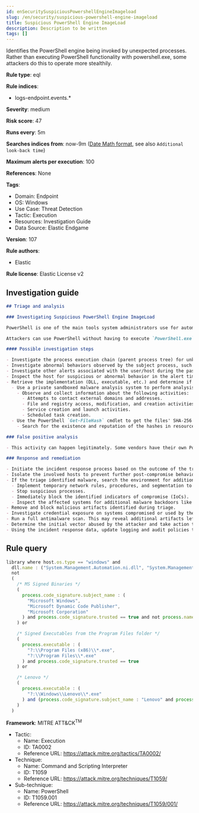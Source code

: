 ```yaml
---
id: enSecuritySuspiciousPowershellEngineImageload
slug: /en/security/suspicious-powershell-engine-imageload
title: Suspicious PowerShell Engine ImageLoad
description: Description to be written
tags: []
---
```


<div id="suspicious-powershell-engine-imageload"></div>

Identifies the PowerShell engine being invoked by unexpected processes. Rather than executing PowerShell functionality with powershell.exe, some attackers do this to operate more stealthily.

**Rule type**: eql

**Rule indices**: 

* logs-endpoint.events.*

**Severity**: medium

**Risk score**: 47

**Runs every**: 5m

**Searches indices from**: now-9m ([Date Math format](((ref))/common-options.html#date-math), see also <DocLink id="enSecurityRulesUiCreate" section="set-the-rules-schedule">`Additional look-back time`</DocLink>)

**Maximum alerts per execution**: 100

**References**: None

**Tags**: 

* Domain: Endpoint
* OS: Windows
* Use Case: Threat Detection
* Tactic: Execution
* Resources: Investigation Guide
* Data Source: Elastic Endgame

**Version**: 107

**Rule authors**: 

* Elastic

**Rule license**: Elastic License v2

## Investigation guide

```markdown
## Triage and analysis

### Investigating Suspicious PowerShell Engine ImageLoad

PowerShell is one of the main tools system administrators use for automation, report routines, and other tasks. This makes it available for use in various environments, and creates an attractive way for attackers to execute code.

Attackers can use PowerShell without having to execute `PowerShell.exe` directly. This technique, often called "PowerShell without PowerShell," works by using the underlying System.Management.Automation namespace and can bypass application allowlisting and PowerShell security features.

#### Possible investigation steps

- Investigate the process execution chain (parent process tree) for unknown processes. Examine their executable files for prevalence, whether they are located in expected locations, and if they are signed with valid digital signatures.
- Investigate abnormal behaviors observed by the subject process, such as network connections, registry or file modifications, and any spawned child processes.
- Investigate other alerts associated with the user/host during the past 48 hours.
- Inspect the host for suspicious or abnormal behavior in the alert timeframe.
- Retrieve the implementation (DLL, executable, etc.) and determine if it is malicious:
  - Use a private sandboxed malware analysis system to perform analysis.
    - Observe and collect information about the following activities:
      - Attempts to contact external domains and addresses.
      - File and registry access, modification, and creation activities.
      - Service creation and launch activities.
      - Scheduled task creation.
  - Use the PowerShell `Get-FileHash` cmdlet to get the files' SHA-256 hash values.
    - Search for the existence and reputation of the hashes in resources like VirusTotal, Hybrid-Analysis, CISCO Talos, Any.run, etc.

### False positive analysis

- This activity can happen legitimately. Some vendors have their own PowerShell implementations that are shipped with some products. These benign true positives (B-TPs) can be added as exceptions if necessary after analysis.

### Response and remediation

- Initiate the incident response process based on the outcome of the triage.
- Isolate the involved hosts to prevent further post-compromise behavior.
- If the triage identified malware, search the environment for additional compromised hosts.
  - Implement temporary network rules, procedures, and segmentation to contain the malware.
  - Stop suspicious processes.
  - Immediately block the identified indicators of compromise (IoCs).
  - Inspect the affected systems for additional malware backdoors like reverse shells, reverse proxies, or droppers that attackers could use to reinfect the system.
- Remove and block malicious artifacts identified during triage.
- Investigate credential exposure on systems compromised or used by the attacker to ensure all compromised accounts are identified. Reset passwords for these accounts and other potentially compromised credentials, such as email, business systems, and web services.
- Run a full antimalware scan. This may reveal additional artifacts left in the system, persistence mechanisms, and malware components.
- Determine the initial vector abused by the attacker and take action to prevent reinfection through the same vector.
- Using the incident response data, update logging and audit policies to improve the mean time to detect (MTTD) and the mean time to respond (MTTR).

```

## Rule query

```js
library where host.os.type == "windows" and
  dll.name : ("System.Management.Automation.ni.dll", "System.Management.Automation.dll") and
  not 
  (
    /* MS Signed Binaries */
    (
      process.code_signature.subject_name : (
        "Microsoft Windows",
        "Microsoft Dynamic Code Publisher",
        "Microsoft Corporation"
      ) and process.code_signature.trusted == true and not process.name : ("rundll32.exe", "regsvr32.exe")
    ) or

    /* Signed Executables from the Program Files folder */
    (
      process.executable : (
        "?:\\Program Files (x86)\\*.exe",
        "?:\\Program Files\\*.exe"
      ) and process.code_signature.trusted == true
    ) or

    /* Lenovo */
    (
      process.executable : (
        "?:\\Windows\\Lenovo\\*.exe"
      ) and (process.code_signature.subject_name : "Lenovo" and process.code_signature.trusted == true) 
    )
  )

```

**Framework**: MITRE ATT&CK<sup>TM</sup>

* Tactic:
    * Name: Execution
    * ID: TA0002
    * Reference URL: https://attack.mitre.org/tactics/TA0002/
* Technique:
    * Name: Command and Scripting Interpreter
    * ID: T1059
    * Reference URL: https://attack.mitre.org/techniques/T1059/
* Sub-technique:
    * Name: PowerShell
    * ID: T1059.001
    * Reference URL: https://attack.mitre.org/techniques/T1059/001/

